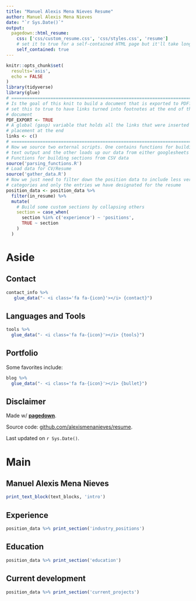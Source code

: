 ```yaml
---
title: "Manuel Alexis Mena Nieves Resume"
author: Manuel Alexis Mena Nieves
date: "`r Sys.Date()`"
output:
  pagedown::html_resume:
    css: ['css/custom_resume.css', 'css/styles.css', 'resume']
    # set it to true for a self-contained HTML page but it'll take longer to render
    self_contained: true
---
```



```r
knitr::opts_chunk$set(
  results='asis', 
  echo = FALSE
)
library(tidyverse)
library(glue)
# ======================================================================
# Is the goal of this knit to build a document that is exported to PDF? If so
# set this to true to have links turned into footnotes at the end of the
# document
PDF_EXPORT <- TRUE
# A global (gasp) variable that holds all the links that were inserted for
# placement at the end
links <- c()
# ======================================================================
# Now we source two external scripts. One contains functions for building the
# text output and the other loads up our data from either googlesheets or csvs
# Functions for building sections from CSV data
source('parsing_functions.R') 
# Load data for CV/Resume
source('gather_data.R')
# Now we just need to filter down the position data to include less verbose
# categories and only the entries we have designated for the resume
position_data <- position_data %>% 
  filter(in_resume) %>% 
  mutate(
    # Build some custom sections by collapsing others
    section = case_when(
      section %in% c('experience') ~ 'positions', 
      TRUE ~ section
    )
  ) 
```



Aside
================================================================================

Contact {#contact}
--------------------------------------------------------------------------------

```r
contact_info %>% 
   glue_data("- <i class='fa fa-{icon}'></i> {contact}")
```

Languages and Tools {#tools}
--------------------------------------------------------------------------------

```r
tools %>% 
  glue_data("- <i class='fa fa-{icon}'></i> {tools}")
```

Portfolio {#blog} 
--------------------------------------------------------------------------------  

Some favorites include:  

```r
blog %>% 
  glue_data("- <i class='fa fa-{icon}'></i> {bullet}")
```

Disclaimer {#disclaimer}
--------------------------------------------------------------------------------

Made w/ [**pagedown**](https://github.com/rstudio/pagedown). 

Source code: [github.com/alexismenanieves/resume](https://github.com/alexismenanieves/resume).

Last updated on `r Sys.Date()`.



Main
================================================================================

Manuel Alexis Mena Nieves {#title}
--------------------------------------------------------------------------------

```r
print_text_block(text_blocks, 'intro')
```

Experience {data-icon=suitcase}
--------------------------------------------------------------------------------

```r
position_data %>% print_section('industry_positions')
```

Education {data-icon=graduation-cap data-concise=true}
--------------------------------------------------------------------------------

```r
position_data %>% print_section('education')
```

Current development {data-icon=pencil}
--------------------------------------------------------------------------------

```r
position_data %>% print_section('current_projects')
```
